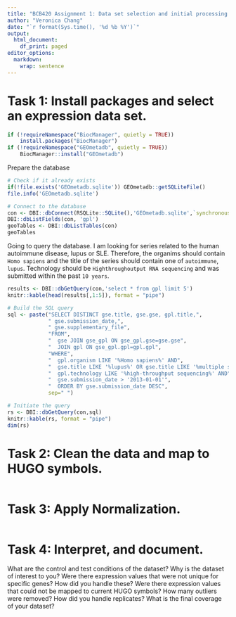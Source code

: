 ```yaml
---
title: "BCB420 Assignment 1: Data set selection and initial processing."
author: "Veronica Chang"
date: "`r format(Sys.time(), '%d %b %Y')`"
output:
  html_document:
    df_print: paged
editor_options: 
  markdown: 
    wrap: sentence
---
```


# Task 1: Install packages and select an expression data set.

```r

if (!requireNamespace("BiocManager", quietly = TRUE))
    install.packages("BiocManager")
if (!requireNamespace("GEOmetadb", quietly = TRUE))
    BiocManager::install("GEOmetadb")
```

Prepare the database

```r
# Check if it already exists
if(!file.exists('GEOmetadb.sqlite')) GEOmetadb::getSQLiteFile()
file.info('GEOmetadb.sqlite')

# Connect to the database
con <- DBI::dbConnect(RSQLite::SQLite(),'GEOmetadb.sqlite',`synchronous` = NULL)
DBI::dbListFields(con, 'gpl')
geoTables <- DBI::dbListTables(con)
geoTables
```

Going to query the database.
I am looking for series related to the human autoimmune disease, lupus or SLE.
Therefore, the organims should contain `Homo sapiens` and the title of the series should contain one of `autoimmune`, `lupus`.
Technology should be `Highthroughoutput RNA sequencing` and was submitted within the past `10 years`.

```r
results <- DBI::dbGetQuery(con,'select * from gpl limit 5')
knitr::kable(head(results[,1:5]), format = "pipe")

# Build the SQL query
sql <- paste("SELECT DISTINCT gse.title, gse.gse, gpl.title,",
             " gse.submission_date,",
             " gse.supplementary_file",
             "FROM",
             "  gse JOIN gse_gpl ON gse_gpl.gse=gse.gse",
             "  JOIN gpl ON gse_gpl.gpl=gpl.gpl",
             "WHERE",
             "  gpl.organism LIKE '%Homo sapiens%' AND",
             "  gse.title LIKE '%lupus%' OR gse.title LIKE '%multiple sclerosis%' AND",
             "  gpl.technology LIKE '%high-throughput sequencing%' AND",
             "  gse.submission_date > '2013-01-01'",
             "  ORDER BY gse.submission_date DESC",
             sep=" ")

# Initiate the query
rs <- DBI::dbGetQuery(con,sql)
knitr::kable(rs, format = "pipe")
dim(rs)
```

# Task 2: Clean the data and map to HUGO symbols.

```r

```

# Task 3: Apply Normalization.

```r

```

# Task 4: Interpret, and document.

What are the control and test conditions of the dataset?
Why is the dataset of interest to you?
Were there expression values that were not unique for specific genes?
How did you handle these?
Were there expression values that could not be mapped to current HUGO symbols?
How many outliers were removed?
How did you handle replicates?
What is the final coverage of your dataset?
